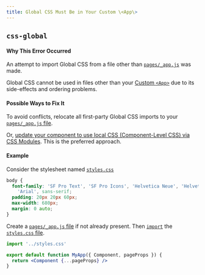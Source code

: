 ```yaml
---
title: Global CSS Must Be in Your Custom \<App\>
---
```


## `css-global`

#### Why This Error Occurred

An attempt to import Global CSS from a file other than [`pages/_app.js`](/docs/advanced-features/custom-app) was made.

Global CSS cannot be used in files other than your [Custom `<App>`](/docs/advanced-features/custom-app) due to its side-effects and ordering problems.

#### Possible Ways to Fix It

To avoid conflicts, relocate all first-party Global CSS imports to your [`pages/_app.js` file](/docs/advanced-features/custom-app).

Or, [update your component to use local CSS (Component-Level CSS) via CSS Modules](/docs/basic-features/built-in-css-support#adding-component-level-css). This is the preferred approach.

#### Example

Consider the stylesheet named [`styles.css`](/docs/basic-features/built-in-css-support#adding-a-global-stylesheet)

```css filename="styles.css"
body {
  font-family: 'SF Pro Text', 'SF Pro Icons', 'Helvetica Neue', 'Helvetica',
    'Arial', sans-serif;
  padding: 20px 20px 60px;
  max-width: 680px;
  margin: 0 auto;
}
```

Create a [`pages/_app.js` file](/docs/advanced-features/custom-app) if not already present. Then [`import`](https://developer.mozilla.org/en-US/docs/Web/JavaScript/Reference/Statements/import) the [`styles.css` file](/docs/basic-features/built-in-css-support#adding-a-global-stylesheet).

```jsx filename="pages/_app.js"
import '../styles.css'

export default function MyApp({ Component, pageProps }) {
  return <Component {...pageProps} />
}
```
